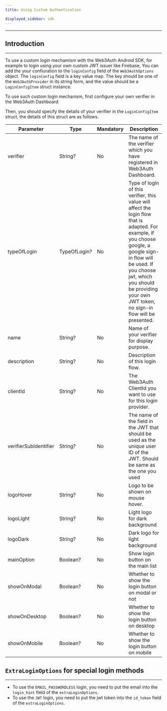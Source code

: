 ```yaml
---
title: Using Custom Authentication

displayed_sidebar: sdk
---
```


---


## Introduction

---

To use a custom login mechamism with the Web3Auth Android SDK, for example to login using your own custom JWT issuer like Firebase, You can add the
your confiuration to the `loginConfig` field of the `Web3AuthOptions` object. The `loginConfig` field is a key value map. The key should be one of the
`Web3AuthProvider` in its string form, and the value should be a `LoginConfigItem` struct instance.

To use such custom login mechanism, first configure your own verifier in the Web3Auth Dashboard.

Then, you should specify the details of your verifier in the `LoginConfigItem` struct, the details of this struct are as follows.

| Parameter             | Type         | Mandatory | Description                                                                                                                                                                                                                                                           |
| --------------------- | ------------ | --------- | --------------------------------------------------------------------------------------------------------------------------------------------------------------------------------------------------------------------------------------------------------------------- |
| verifier              | String?      | No        | The name of the verifier which you have registered in Web3Auth Dashboard.                                                                                                                                                                                             |
| typeOfLogin           | TypeOfLogin? | No        | Type of login of this verifier, this value will affect the login flow that is adapted. For example, if you choose google, a google sign-in flow will be used. If you choose jwt, which you should be providing your own JWT token, no sign-in flow will be presented. |
| name                  | String?      | No        | Name of your verifier for display purpose.                                                                                                                                                                                                                            |
| description           | String?      | No        | Description of this login flow.                                                                                                                                                                                                                                       |
| clientId              | String?      | No        | The Web3Auth ClientId you want to use for this login provider.                                                                                                                                                                                                        |
| verifierSubIdentifier | String?      | No        | The name of the field in the JWT that should be used as the unique user ID of the JWT. Should be same as the one you used                                                                                                                                             |
| logoHover             | String?      | No        | Logo to be shown on mouse hover.                                                                                                                                                                                                                                      |
| logoLight             | String?      | No        | Light logo for dark background                                                                                                                                                                                                                                        |
| logoDark              | String?      | No        | Dark logo for light background                                                                                                                                                                                                                                        |
| mainOption            | Boolean?     | No        | Show login button on the main list                                                                                                                                                                                                                                    |
| showOnModal           | Boolean?     | No        | Whether to show the login button on modal or not                                                                                                                                                                                                                      |
| showOnDesktop         | Boolean?     | No        | Whether to show the login button on desktop                                                                                                                                                                                                                           |
| showOnMobile          | Boolean?     | No        | Whether to show the login button on mobile                                                                                                                                                                                                                            |

## `ExtraLoginOptions` for special login methods

---

- To use the `EMAIL_PASSWORDLESS` login, you need to put the email into the `login_hint` field of the `extraLoginOptions`.
- To use the `JWT` login, you need to put the jwt token into the `id_token` field of the `extraLoginOptions`.
